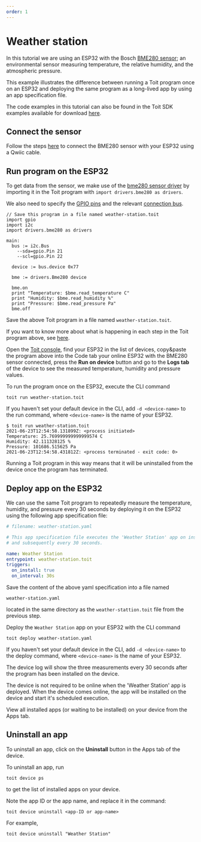 ```yaml
---
order: 1
---
```


# Weather station

In this tutorial we are using an ESP32 with the Bosch [BME280 sensor](https://www.bosch-sensortec.com/media/boschsensortec/downloads/datasheets/bst-bme280-ds002.pdf); an environmental sensor measuring temperature, the relative humidity, and the atmospheric pressure.

This example illustrates the difference between running a Toit program once on an ESP32 and deploying the same program as a long-lived app by using an app specification file.

The code examples in this tutorial can also be found in the Toit SDK examples available for download [here](../../../../getstarted/download).

## Connect the sensor

Follow the steps [here](../../../../peripherals/drivers/bme280/) to connect the BME280 sensor with your ESP32 using a Qwiic cable.

## Run program on the ESP32

To get data from the sensor, we make use of the [bme280 sensor driver](https://libs.toit.io/drivers/bme280/library-summary) by importing it in the Toit program with `import drivers.bme280 as drivers`.

We also need to specify the [GPIO pins](../../../../peripherals/drivers/gpio) and the relevant [connection bus](../../../../peripherals/drivers/protocols).

```
// Save this program in a file named weather-station.toit
import gpio
import i2c
import drivers.bme280 as drivers

main:
  bus := i2c.Bus
    --sda=gpio.Pin 21
    --scl=gpio.Pin 22

  device := bus.device 0x77

  bme := drivers.Bme280 device

  bme.on
  print "Temperature: $bme.read_temperature C"
  print "Humidity: $bme.read_humidity %"
  print "Pressure: $bme.read_pressure Pa"
  bme.off
```

Save the above Toit program in a file named `weather-station.toit`.

If you want to know more about what is happening in each step in the Toit program above, see [here](../../../../peripherals/drivers/bme280#i2cbus).

<Tabs>
<Tab label="Console">

Open the [Toit console](https://console.toit.io), find your ESP32 in the list of devices, copy&paste the program above into the Code tab your online ESP32 with the
BME280 sensor connected, press the **Run on device** button and go to the **Logs
tab** of the device to see the measured temperature, humidity
and pressure values.

</Tab>
<Tab label="CLI">

To run the program once on the ESP32, execute the CLI command

```shell
toit run weather-station.toit
```

If you haven't set your default device in the CLI, add `-d <device-name>` to
the run command, where `<device-name>` is the name of your ESP32.

```shell
$ toit run weather-station.toit
2021-06-23T12:54:58.131899Z: <process initiated>
Temperature: 25.769999999999999574 C
Humidity: 42.111328125 %
Pressure: 101686.515625 Pa
2021-06-23T12:54:58.431812Z: <process terminated - exit code: 0>
```

</Tab>
</Tabs>

Running a Toit program in this way means that it will be uninstalled from the device once the program has terminated.

## Deploy app on the ESP32

We can use the same Toit program to repeatedly measure the temperature,
humidity, and pressure every 30 seconds by deploying it on the ESP32 using the
following app specification file:

```yaml
# filename: weather-station.yaml

# This app specification file executes the 'Weather Station' app on install
# and subsequently every 30 seconds.

name: Weather Station
entrypoint: weather-station.toit
triggers:
  on_install: true
  on_interval: 30s
```

Save the content of the above yaml specification into a file named 

`weather-station.yaml`

located in the same directory as the `weather-stattion.toit` file from the previous
step.

Deploy the `Weather Station` app on your ESP32 with the CLI command

```shell
toit deploy weather-station.yaml
```

If you haven't set your default device in the CLI, add `-d <device-name>` to
the deploy command, where `<device-name>` is the name of your ESP32.

The device log will show the three measurements every 30 seconds after the program
has been installed on the device.

<Note>

The device is not required to be online when the 'Weather Station' app is deployed.
When the device comes online, the app will be installed on the device and start
it's scheduled execution.

</Note>

View all installed apps (or waiting to be installed) on your device from the
Apps tab.

## Uninstall an app

<Tabs>
<Tab label="Console">

To uninstall an app, click on the **Uninstall** button in the Apps tab of the device.

</Tab>
<Tab label="CLI">

To uninstall an app, run

```shell
toit device ps
```

to get the list of installed apps on your device.

Note the app ID or the app name, and replace it in the command:

```shell
toit device uninstall <app-ID or app-name>
```

For example,

```shell
toit device uninstall "Weather Station"
```

</Tab>
</Tabs>
